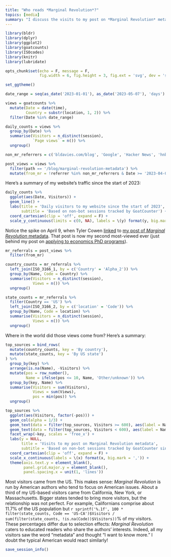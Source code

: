 ```yaml
---
title: "Who reads *Marginal Revolution*?"
topics: [media]
summary: "I discuss the visits to my post on *Marginal Revolution* metadata."
---
```


```r
library(bldr)
library(dplyr)
library(ggplot2)
library(goatcounts)
library(ISOcodes)
library(knitr)
library(lubridate)

opts_chunk$set(echo = F, message = F,
               fig.width = 6, fig.height = 3, fig.ext = 'svg', dev = 'svg')

set_ggtheme()
```

```r
date_range = seq(as_date('2023-01-01'), as_date('2023-05-07'), 'days')

views = goatcounts %>%
  mutate(Date = date(time),
         Country = substr(location, 1, 2)) %>%
  filter(Date %in% date_range)
```

```r
daily_counts = views %>%
  group_by(Date) %>%
  summarise(Visitors = n_distinct(session),
            `Page views` = n()) %>%
  ungroup()
```

```r
non_mr_referrers = c('bldavies.com/blog', 'Google', 'Hacker News', 'hnblogs.substack.com', 'substack.com', 't.co')

post_views = views %>%
  filter(path == '/blog/marginal-revolution-metadata') %>%
  mutate(from_mr = !referrer %in% non_mr_referrers & Date >= '2023-04-09')
```

Here's a summary of my website's traffic since the start of 2023:

```r
daily_counts %>%
  ggplot(aes(Date, Visitors)) +
  geom_line() +
  labs(title = 'Daily visitors to my website since the start of 2023',
       subtitle = 'Based on non-bot sessions tracked by GoatCounter') +
  coord_cartesian(clip = 'off', expand = F) +
  scale_y_continuous(limits = c(0, NA), labels = \(y) format(y, big.mark = ','))
```

Notice the spike on April 9, when Tyler Cowen [linked](https://marginalrevolution.com/marginalrevolution/2023/04/sunday-assorted-links-413.html) to [my post of *Marginal Revolution* metadata](/blog/marginal-revolution-metadata).
That post is now my second most-viewed ever (just behind my post on [applying to economics PhD programs](/blog/applying-economics-phd-programs)).

```r
mr_referrals = post_views %>%
  filter(from_mr)
```

```r
country_counts = mr_referrals %>%
  left_join(ISO_3166_1, by = c('Country' = 'Alpha_2')) %>%
  group_by(Name, Code = Country) %>%
  summarise(Visitors = n_distinct(session),
            Views = n()) %>%
  ungroup()
```

```r
state_counts = mr_referrals %>%
  filter(Country == 'US') %>%
  left_join(ISO_3166_2, by = c('location' = 'Code')) %>%
  group_by(Name, Code = location) %>%
  summarise(Visitors = n_distinct(session),
            Views = n()) %>%
  ungroup()
```

Where in the world did those views come from?
Here's a summary:

```r
top_sources = bind_rows(
  mutate(country_counts, key = 'By country'),
  mutate(state_counts, key = 'By US state')
) %>%
  group_by(key) %>%
  arrange(is.na(Name), -Visitors) %>%
  mutate(pos = row_number(),
         Name = ifelse(pos <= 10, Name, 'Other/unknown')) %>%
  group_by(key, Name) %>%
  summarise(Visitors = sum(Visitors),
            Views = sum(Views),
            pos = min(pos)) %>%
  ungroup()
```

```r
top_sources %>%
  ggplot(aes(Visitors, factor(-pos))) +
  geom_col(alpha = 1/3) +
  geom_text(data = filter(top_sources, Visitors >= 600), aes(label = Name, x = Visitors - ifelse(key == 'By country', 25, 10)), hjust = 1, size = 3) +
  geom_text(data = filter(top_sources, Visitors < 600), aes(label = Name, x = Visitors + ifelse(key == 'By country', 25, 10)), hjust = 0, size = 3) +
  facet_wrap(~key, scales = 'free_x') +
  labs(y = NULL,
       title = 'Visits to my post on Marginal Revolution metadata',
       subtitle = 'Based on non-bot sessions tracked by GoatCounter since the start of 2023') +
  coord_cartesian(clip = 'off', expand = F) +
  scale_x_continuous(labels = \(x) format(x, big.mark = ',')) +
  theme(axis.text.y = element_blank(),
        panel.grid.major.y = element_blank(),
        panel.spacing.x = unit(1, 'lines'))
```

Most visitors came from the US.
This makes sense: *Marginal Revolution* is run by American authors who tend to focus on American issues.
About a third of my US-based visitors came from California, New York, or Massachusetts.
Bigger states tended to bring more visitors, but the relationship was not perfect.
For example, Californians comprise about 11.7% of the US population but `r sprintf('%.1f', 100 * filter(state_counts, Code == 'US-CA')$Visitors / sum(filter(state_counts, !is.na(Code))$Visitors))`% of my visitors.
These percentages differ due to selection effects: *Marginal Revolution* caters to educated readers who share the authors' interests.
Indeed, all my visitors saw the word "metadata" and thought "I want to know more."
I doubt the typical American would react similarly!

```r
save_session_info()
```
